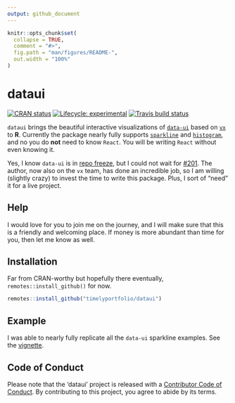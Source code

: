 ```yaml
---
output: github_document
---
```


<!-- README.md is generated from README.Rmd. Please edit that file -->

```r
knitr::opts_chunk$set(
  collapse = TRUE,
  comment = "#>",
  fig.path = "man/figures/README-",
  out.width = "100%"
)
```
# dataui

<!-- badges: start -->
[![CRAN status](https://www.r-pkg.org/badges/version/dataui)](https://CRAN.R-project.org/package=dataui)
[![Lifecycle: experimental](https://img.shields.io/badge/lifecycle-experimental-orange.svg)](https://www.tidyverse.org/lifecycle/#experimental)
[![Travis build status](https://travis-ci.org/timelyportfolio/dataui.svg?branch=master)](https://travis-ci.org/timelyportfolio/dataui)
<!-- badges: end -->

`dataui` brings the beautiful interactive visualizations of [`data-ui`](https://williaster.github.io/data-ui) based on [`vx`](https://vx-demo.now.sh/) to **R**.  Currently the package nearly fully supports [`sparkline`](https://williaster.github.io/data-ui/?selectedKind=sparkline&selectedStory=Kitchen%20sink&full=0&addons=0&stories=1&panelRight=0) and [`histogram`](https://williaster.github.io/data-ui/?selectedKind=histogram&selectedStory=Playground&full=0&addons=0&stories=1&panelRight=0), and no you do **not** need to know `React`.  You will be writing `React` without even knowing it.

Yes, I know `data-ui` is in [repo freeze](https://github.com/williaster/data-ui#repo-freeze-), but I could not wait for [#201](https://github.com/williaster/data-ui/issues/201).  The author, now also on the `vx` team, has done an incredible job, so I am willing (slightly crazy) to invest the time to write this package.  Plus, I sort of "need" it for a live project.

## Help

I would love for you to join me on the journey, and I will make sure that this is a friendly and welcoming place.  If money is more abundant than time for you, then let me know as well.

## Installation

Far from CRAN-worthy but hopefully there eventually, `remotes::install_github()` for now.

``` r
remotes::install_github("timelyportfolio/dataui")
```

## Example

I was able to nearly fully replicate all the `data-ui` sparkline examples.  See the [vignette]().

## Code of Conduct

Please note that the 'dataui' project is released with a
[Contributor Code of Conduct](CODE_OF_CONDUCT.md).
By contributing to this project, you agree to abide by its terms.
